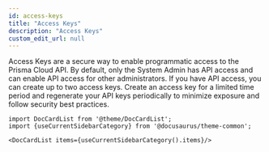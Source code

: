 ```yaml
---
id: access-keys
title: "Access Keys"
description: "Access Keys"
custom_edit_url: null
---
```




Access Keys are a secure way to enable programmatic access to the Prisma Cloud API. By default, only 
the System Admin has API access and can enable API access for other administrators. If you have API access, 
you can create up to two access keys. Create an access key for a limited time period and regenerate your API 
keys periodically to minimize exposure and follow security best practices.




```mdx-code-block
import DocCardList from '@theme/DocCardList';
import {useCurrentSidebarCategory} from '@docusaurus/theme-common';

<DocCardList items={useCurrentSidebarCategory().items}/>
```
      